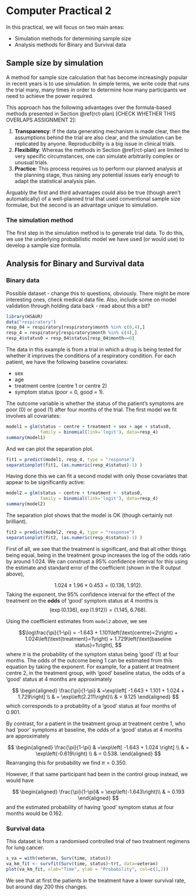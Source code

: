 # Computer Practical 2

In this practical, we will focus on two main areas:

  * Simulation methods for determining sample size
  * Analysis methods for Binary and Survival data
  


## Sample size by simulation

A method for sample size calculation that has become increasingly popular in recent years is to use simulation. In simple terms, we write code that runs the trial many, many times in order to determine how many participants we need to achieve the power required.

This approach has the following advantages over the formula-based methods presented in Section \@ref(rct-plan) [CHECK WHETHER THIS OVERLAPS ASSIGNMENT 2]:

  1. **Transparency**: If the data generating mechanism is made clear, then the assumptions behind the trial are also clear, and the simulation can be replicated by anyone. Reproducibility is a big issue in clinical trials.
  2. **Flexibility**: Whereas the methods in Section \@ref(rct-plan) are limited to very specific circumstances, one can simulate arbitrarily complex or unusual trials.
  3. **Practice**: This process requires us to perform our planned analysis at the planning stage, thus raising any potential issues early enough to adapt the statistical analysis plan.
  
Arguably the first and third advantages could also be true (though aren't automatically) of a well-planned trial that used conventional sample size formulae, but the second is an advantage unique to simulation.

### The simulation method

The first step in the simulation method is to generate trial data. To do this, we use the underlying probabilistic model we have used (or would use) to develop a sample size formula.



## Analysis for Binary and Survival data


### Binary data

Possible dataset - change this to questions, obviously. There might be more interesting ones, check medical data file. Also, include some on model validation through holding data back - read about this a bit?

:::{.example}
```r
library(HSAUR)
data("respiratory")
resp_04 = respiratory[respiratory$month %in% c(0,4),]
resp_4 = respiratory[respiratory$month %in% c(4),]
resp_4$status0 = resp_04$status[resp_04$month==0]
```
The data in this example is from a trial in which a drug is being tested for whether it improves the conditions of a respiratory condition. For each patient, we have the following baseline covariates:

  * sex 
  * age 
  * treatment centre (centre 1 or centre 2)
  * symptom status (poor = 0, good = 1).
  
The outcome variable is whether the status of the patient's symptoms are poor (0) or good (1) after four months of the trial. The first model we fit involves all covariates:

```r
model1 = glm(status ~ centre + treatment + sex + age + status0, 
             family = binomial(link='logit'), data=resp_4)
summary(model1)
```
And we can plot the separation plot.
```r
fit1 = predict(model1, resp_4, type = "response")
separationplot(fit1, (as.numeric(resp_4$status)-1) )
```

Having done this we can fit a second model with only those covariates that appear to be significantly active:

```r
model2 = glm(status ~ centre + treatment +  status0, 
             family = binomial(link='logit'), data=resp_4)
summary(model2)
```
The separation plot shows that the model is OK (though certainly not brilliant).
```r
fit2 = predict(model2, resp_4, type = "response")
separationplot(fit2, (as.numeric(resp_4$status)-1) )

```

First of all, we see that the treatment is significant, and that all other things being equal, being in the treatment group increases the log of the odds ratio by around 1.024. We can construst a 95% confidence interval for this using the estimate and standard error of the coefficient (shown in the R output above), 

$$1.024 \pm 1.96 \times{0.453} = \left(0.136,\; 1.912\right).$$
Taking the exponent, the 95% confidence interval for the effect of the treatment on the **odds** of 'good' symptom status at 4 months is
$$\left(\exp(0.136),\; \exp(1.912)\right) = \left(1.145,\;6.768\right).$$

Using the coefficient estimates from `model2` above, we see 

$$\log\frac{\pi}{1-\pi} = -1.643 + 1.101\left(\text{centre}=2\right) + 1.024\left(\text{treatment}=1\right) + 1.729\left(\text{baseline status}=1\right), $$
where $\pi$ is the probability of the symptom status being 'good' (1) at four months.
The odds of the outcome being 1 can be estimated from this equation by taking the exponent. For example, for a patient at treatment centre 2, in the treatment group, with 'good' baseline status, the odds of a 'good' status at 4 months are approximately

$$
\begin{aligned}
\frac{\pi}{1-\pi} & =\exp\left[ -1.643 + 1.101 + 1.024 + 1.729\right] \\
& = \exp\left(2.211\right)\\
& = 9.125
\end{aligned}
$$
which corresponds to a probability of a 'good' status at four months of 0.901. 

By contrast, for a patient in the treatment group at treatment centre 1, who had 'poor' symptoms at baseline, the odds of a 'good' status at 4 months are approximately

$$
\begin{aligned}
\frac{\pi}{1-\pi} & =\exp\left[ -1.643 + 1.024 \right] \\
& = \exp\left(-0.619\right) \\
& = 0.538.
\end{aligned}
$$
Rearranging this for probability we find $\pi = 0.350$.

However, if that same participant had been in the control group instead, we would have

$$
\begin{aligned}
\frac{\pi}{1-\pi}& = \exp\left(-1.643\right)\\
& = 0.193
\end{aligned}
$$
and the estimated probability of having 'good' symptom status at four months would be 0.162.

:::










### Survival data

This dataset is from a randomised controlled trial of two treatment regimens for lung cancer. 

```r
s_va = with(veteran, Surv(time, status))
va_km_fit <- survfit(Surv(time, status)~trt, data=veteran)
plot(va_km_fit, xlab="Time", ylab = "Probability", col=c(1,2))

```
We see that at first the patients in the treatment have a lower survival rate, but around day 200 this changes.